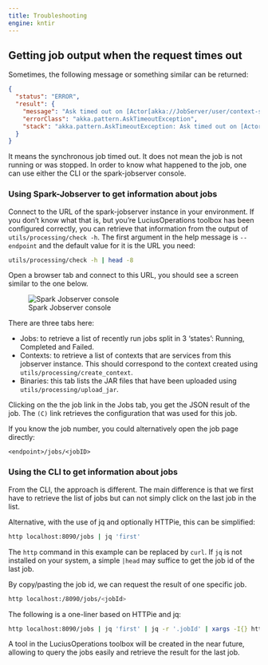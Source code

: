 ```yaml
---
title: Troubleshooting
engine: kntir
---
```


## Getting job output when the request times out

Sometimes, the following message or something similar can be returned:

```json
{
  "status": "ERROR",
  "result": {
    "message": "Ask timed out on [Actor[akka://JobServer/user/context-supervisor/luciusapi#-1556520586]] after [10000 ms]. Sender[null] sent message of type \"spark.jobserver.JobManagerActor$StartJob\".",
    "errorClass": "akka.pattern.AskTimeoutException",
    "stack": "akka.pattern.AskTimeoutException: Ask timed out on [Actor[akka://JobServer/user/context-supervisor/luciusapi#-1556520586]] after [10000 ms]. Sender[null] sent message of type \"spark.jobserver.JobManagerActor$StartJob\".\n\tat akka.pattern.PromiseActorRef$$anonfun$1.apply$mcV$sp(AskSupport.scala:604)\n\tat akka.actor.Scheduler$$anon$4.run(Scheduler.scala:126)\n\tat scala.concurrent.Future$InternalCallbackExecutor$.unbatchedExecute(Future.scala:601)\n\tat scala.concurrent.BatchingExecutor$class.execute(BatchingExecutor.scala:109)\n\tat scala.concurrent.Future$InternalCallbackExecutor$.execute(Future.scala:599)\n\tat akka.actor.LightArrayRevolverScheduler$TaskHolder.executeTask(LightArrayRevolverScheduler.scala:329)\n\tat akka.actor.LightArrayRevolverScheduler$$anon$4.executeBucket$1(LightArrayRevolverScheduler.scala:280)\n\tat akka.actor.LightArrayRevolverScheduler$$anon$4.nextTick(LightArrayRevolverScheduler.scala:284)\n\tat akka.actor.LightArrayRevolverScheduler$$anon$4.run(LightArrayRevolverScheduler.scala:236)\n\tat java.lang.Thread.run(Thread.java:750)\n"
  }
}
```

It means the synchronous job timed out. It does not mean the job is not running or was stopped. In order to know what happened to the job, one can use either the CLI or the spark-jobserver console.

### Using Spark-Jobserver to get information about jobs

Connect to the URL of the spark-jobserver instance in your environment. If you don't know what that is, but you're LuciusOperations toolbox has been configured correctly, you can retrieve that information from the output of `utils/processing/check -h`. The first argument in the help message is `--endpoint` and the default value for it is the URL you need:

```sh
utils/processing/check -h | head -8
```

Open a browser tab and connect to this URL, you should see a screen similar to the one below.

![Spark Jobserver console](img/spark-jobserver.png)

There are three tabs here:

- Jobs: to retrieve a list of recently run jobs split in 3 'states': Running, Completed and Failed.
- Contexts: to retrieve a list of contexts that are services from this jobserver instance. This should correspond to the context created using `utils/processing/create_context`.
- Binaries: this tab lists the JAR files that have been uploaded using `utils/processing/upload_jar`.

Clicking on the the job link in the Jobs tab, you get the JSON result of the job. The `(C)` link retrieves the configuration that was used for this job.

If you know the job number, you could alternatively open the job page directly:

```
<endpoint>/jobs/<jobID>
```

### Using the CLI to get information about jobs

From the CLI, the approach is different. The main difference is that we first have to retrieve the list of jobs but can not simply click on the last job in the list.

Alternative, with the use of jq and optionally HTTPie, this can be simplified:

```sh
http localhost:8090/jobs | jq 'first'
```

The `http` command in this example can be replaced by `curl`. If `jq` is not installed on your system, a simple `|head` may suffice to get the job id of the last job.

By copy/pasting the job id, we can request the result of one specific job.

```sh
http localhost:/8090/jobs/<jobId>
```

The following is a one-liner based on HTTPie and jq:

```sh
http localhost:8090/jobs | jq 'first' | jq -r '.jobId' | xargs -I{} http localhost:8090/jobs/{}
```

:::{.callout-note}
A tool in the LuciusOperations toolbox will be created in the near future, allowing to query the jobs easily and retrieve the result for the last job.
:::



